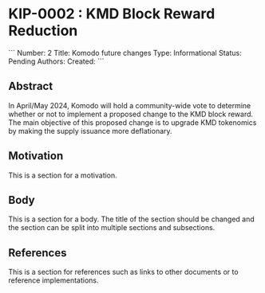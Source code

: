 = KIP-0002 : KMD Block Reward Reduction =

```
Number:  2
Title:   Komodo future changes
Type:    Informational
Status:  Pending
Authors: 
Created: 
```

== Abstract ==

In April/May 2024, Komodo will hold a community-wide vote to determine whether or not to implement a proposed change to the KMD block reward.
The main objective of this proposed change is to upgrade KMD tokenomics by making the supply issuance more deflationary.

== Motivation ==

This is a section for a motivation.

== Body ==

This is a section for a body. The title of the section should be changed and the section can be split into multiple sections and subsections.

== References ==

This is a section for references such as links to other documents or to reference implementations.
